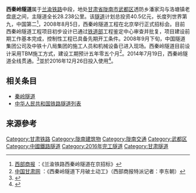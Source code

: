 '''西秦岭隧道'''属于[[兰渝铁路|兰渝铁路]]中段，地处[[甘肃省|甘肃省]][[陇南市|陇南市]][[武都区|武都区]]透防乡潘家沟与洛塘镇老盘底之间，主隧道全长28.238公里。该[[隧道|隧道]]计划总投资40.5亿元，长度列世界第九，中国第二<ref>[http://xbsb.gansudaily.com.cn/system/2008/07/18/010774391.shtml 西部商报] {{Wayback|url=http://xbsb.gansudaily.com.cn/system/2008/07/18/010774391.shtml |date=20160304201037 }}：《兰渝铁路西秦岭隧道在京招标》</ref>，2008年8月5日，西秦岭隧道工程在北京举行正式招标会。目前西秦岭隧道工程项目初步设计已通过[[中华人民共和国铁道部|铁道部]]工程鉴定中心审查并批复，项目建设前期工作基本完成，控制性工程已具备先期开工条件。2008年9月下旬，中国隧道集团公司及中铁十八局集团的施工人员和机械设备已进入现场。西秦岭隧道目前设计采用TBM施工方式，建设工期预计五年零五个月<ref>[http://www.gscn.com.cn/Get/gsnews/0892808185230279_57.htm 中国甘肃网] {{Wayback|url=http://www.gscn.com.cn/Get/gsnews/0892808185230279_57.htm |date=20140416210041 }}：《西秦岭隧道下月破土动工》（西部商报特派记者：李东朝）</ref>。2014年7月19日，西秦岭隧道全线贯通。<ref>{{Cite web |url=http://gs.people.com.cn/n/2014/0720/c183283-21717719.html |title=兰渝铁路西秦岭隧道全线贯通 |access-date=2017-01-24 |archive-date=2020-11-29 |archive-url=https://web.archive.org/web/20201129095245/http://gs.people.com.cn/n/2014/0720/c183283-21717719.html |dead-url=no }}</ref>並於2016年12月26日投入使用<ref name="minguang">{{cite web |url=http://news.xinhuanet.com/fortune/2016-12/26/c_1120190710.htm |title=兰渝铁路岷县至广元段开通运营 |publisher=新华社 |date=2016-12-26 |author=任卫东 王衡 |access-date=2017-03-26 |archive-date=2017-07-24 |archive-url=https://web.archive.org/web/20170724001719/http://news.xinhuanet.com/fortune/2016-12/26/c_1120190710.htm |dead-url=no }}</ref>。

==相关条目==
* [[秦岭隧道|秦岭隧道]]
* [[中华人民共和国铁路隧道列表|中华人民共和国铁路隧道列表]]

==来源參考==
<div class="references-small">
<references />
</div>

[[Category:甘肃铁路|Category:甘肃铁路]]
[[Category:陇南建筑物|Category:陇南建筑物]]
[[Category:陇南交通|Category:陇南交通]]
[[Category:武都区|Category:武都区]]
[[Category:中國鐵路隧道|Category:中國鐵路隧道]]
[[Category:2016年完工隧道|Category:2016年完工隧道]]
[[Category:甘肃隧道|Category:甘肃隧道]]
